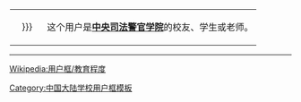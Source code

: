 <div style="float:{{{float|left}}}; border:{{{border-width|1}}}px solid {{{border-color|{{{1|#000000}}}}}}; margin:1px;">
{| cellspacing="0" style="width:240px; background:{{{info-background|{{{2|#9FB4e0}}}}}};"
| style="width:45px; height:45px; background:{{{logo-background|{{{1|#FFFFFF}}}}}}; text-align:center; font-size:{{{logo-size|{{{5|12}}}}}}pt; color:{{{logo-color|#000000}}};" | {{{logo|{{{3|<!--注意合理使用之规定：“绝对不能将“合理使用”之图片，放入个人的用户页面进行展示。”-->中央司法警官学院}}}}}}
| style="font-size:{{{info-size|10}}}pt; padding:4pt; line-height:1.25em; color:{{{info-color|#ffffff}}};" | 这个用户是'''[[中央司法警官学院]]'''的校友、学生或老师。
|}</div>

<includeonly>[[Category:中央司法警官学院大学维基人|{{PAGENAME}}]]</includeonly>
<noinclude>
<div style="clear:both">
----
[[Wikipedia:用户框/教育程度]]</div>
[[Category:中国大陆学校用户框模板]]
</noinclude>